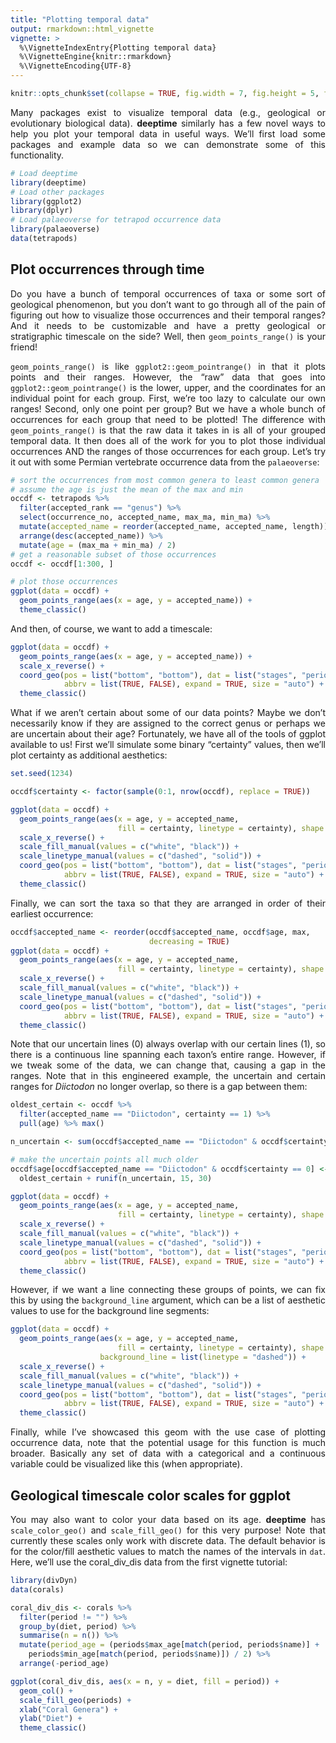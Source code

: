 ```yaml
---
title: "Plotting temporal data"
output: rmarkdown::html_vignette
vignette: >
  %\VignetteIndexEntry{Plotting temporal data}
  %\VignetteEngine{knitr::rmarkdown}
  %\VignetteEncoding{UTF-8}
---
```


```r
knitr::opts_chunk$set(collapse = TRUE, fig.width = 7, fig.height = 5, fig.align = "center")
```

<div style="text-align: justify">
Many packages exist to visualize temporal data (e.g., geological or evolutionary biological data). __deeptime__ similarly has a few novel ways to help you plot your temporal data in useful ways. We'll first load some packages and example data so we can demonstrate some of this functionality.

```r
# Load deeptime
library(deeptime)
# Load other packages
library(ggplot2)
library(dplyr)
# Load palaeoverse for tetrapod occurrence data
library(palaeoverse)
data(tetrapods)
```

## Plot occurrences through time
Do you have a bunch of temporal occurrences of taxa or some sort of geological phenomenon, but you don't want to go through all of the pain of figuring out how to visualize those occurrences and their temporal ranges? And it needs to be customizable and have a pretty geological or stratigraphic timescale on the side? Well, then `geom_points_range()` is your friend! 

`geom_points_range()` is like `ggplot2::geom_pointrange()` in that it plots points and their ranges. However, the "raw" data that goes into `ggplot2::geom_pointrange()` is the lower, upper, and the coordinates for an individual point for each group. First, we're too lazy to calculate our own ranges! Second, only one point per group? But we have a whole bunch of occurrences for each group that need to be plotted! The difference with `geom_points_range()` is that the raw data it takes in is all of your grouped temporal data. It then does all of the work for you to plot those individual occurrences AND the ranges of those occurrences for each group. Let's try it out with some Permian vertebrate occurrence data from the `palaeoverse`:

```r
# sort the occurrences from most common genera to least common genera
# assume the age is just the mean of the max and min
occdf <- tetrapods %>%
  filter(accepted_rank == "genus") %>%
  select(occurrence_no, accepted_name, max_ma, min_ma) %>%
  mutate(accepted_name = reorder(accepted_name, accepted_name, length)) %>%
  arrange(desc(accepted_name)) %>%
  mutate(age = (max_ma + min_ma) / 2)
# get a reasonable subset of those occurrences
occdf <- occdf[1:300, ]

# plot those occurrences
ggplot(data = occdf) +
  geom_points_range(aes(x = age, y = accepted_name)) +
  theme_classic()
```

And then, of course, we want to add a timescale:
```r
ggplot(data = occdf) +
  geom_points_range(aes(x = age, y = accepted_name)) +
  scale_x_reverse() +
  coord_geo(pos = list("bottom", "bottom"), dat = list("stages", "periods"),
            abbrv = list(TRUE, FALSE), expand = TRUE, size = "auto") +
  theme_classic()
```

What if we aren't certain about some of our data points? Maybe we don't necessarily know if they are assigned to the correct genus or perhaps we are uncertain about their age? Fortunately, we have all of the tools of ggplot available to us! First we'll simulate some binary "certainty" values, then we'll plot certainty as additional aesthetics:

```r
set.seed(1234)
```
```r
occdf$certainty <- factor(sample(0:1, nrow(occdf), replace = TRUE))

ggplot(data = occdf) +
  geom_points_range(aes(x = age, y = accepted_name,
                        fill = certainty, linetype = certainty), shape = 21) +
  scale_x_reverse() +
  scale_fill_manual(values = c("white", "black")) +
  scale_linetype_manual(values = c("dashed", "solid")) +
  coord_geo(pos = list("bottom", "bottom"), dat = list("stages", "periods"),
            abbrv = list(TRUE, FALSE), expand = TRUE, size = "auto") +
  theme_classic()
```

Finally, we can sort the taxa so that they are arranged in order of their earliest occurrence:

```r
occdf$accepted_name <- reorder(occdf$accepted_name, occdf$age, max,
                               decreasing = TRUE)
ggplot(data = occdf) +
  geom_points_range(aes(x = age, y = accepted_name,
                        fill = certainty, linetype = certainty), shape = 21) +
  scale_x_reverse() +
  scale_fill_manual(values = c("white", "black")) +
  scale_linetype_manual(values = c("dashed", "solid")) +
  coord_geo(pos = list("bottom", "bottom"), dat = list("stages", "periods"),
            abbrv = list(TRUE, FALSE), expand = TRUE, size = "auto") +
  theme_classic()
```

Note that our uncertain lines (0) always overlap with our certain lines (1), so there is a continuous line spanning each taxon's entire range. However, if we tweak some of the data, we can change that, causing a gap in the ranges. Note that in this engineered example, the uncertain and certain ranges for _Diictodon_ no longer overlap, so there is a gap between them:

```r
oldest_certain <- occdf %>%
  filter(accepted_name == "Diictodon", certainty == 1) %>%
  pull(age) %>% max()

n_uncertain <- sum(occdf$accepted_name == "Diictodon" & occdf$certainty == 0)

# make the uncertain points all much older
occdf$age[occdf$accepted_name == "Diictodon" & occdf$certainty == 0] <-
  oldest_certain + runif(n_uncertain, 15, 30)

ggplot(data = occdf) +
  geom_points_range(aes(x = age, y = accepted_name,
                        fill = certainty, linetype = certainty), shape = 21) +
  scale_x_reverse() +
  scale_fill_manual(values = c("white", "black")) +
  scale_linetype_manual(values = c("dashed", "solid")) +
  coord_geo(pos = list("bottom", "bottom"), dat = list("stages", "periods"),
            abbrv = list(TRUE, FALSE), expand = TRUE, size = "auto") +
  theme_classic()
```

However, if we want a line connecting these groups of points, we can fix this by using the `background_line` argument, which can be a list of aesthetic values to use for the background line segments:

```r
ggplot(data = occdf) +
  geom_points_range(aes(x = age, y = accepted_name,
                        fill = certainty, linetype = certainty), shape = 21,
                    background_line = list(linetype = "dashed")) +
  scale_x_reverse() +
  scale_fill_manual(values = c("white", "black")) +
  scale_linetype_manual(values = c("dashed", "solid")) +
  coord_geo(pos = list("bottom", "bottom"), dat = list("stages", "periods"),
            abbrv = list(TRUE, FALSE), expand = TRUE, size = "auto") +
  theme_classic()
```

Finally, while I've showcased this geom with the use case of plotting occurrence data, note that the potential usage for this function is much broader. Basically any set of data with a categorical and a continuous variable could be visualized like this (when appropriate).

## Geological timescale color scales for ggplot
You may also want to color your data based on its age. __deeptime__ has `scale_color_geo()` and `scale_fill_geo()` for this very purpose! Note that currently these scales only work with discrete data. The default behavior is for the color/fill aesthetic values to match the names of the intervals in `dat`. Here, we'll use the coral_div_dis data from the first vignette tutorial:

```r
library(divDyn)
data(corals)

coral_div_dis <- corals %>%
  filter(period != "") %>%
  group_by(diet, period) %>%
  summarise(n = n()) %>%
  mutate(period_age = (periods$max_age[match(period, periods$name)] +
    periods$min_age[match(period, periods$name)]) / 2) %>%
  arrange(-period_age)
```

```r
ggplot(coral_div_dis, aes(x = n, y = diet, fill = period)) +
  geom_col() +
  scale_fill_geo(periods) +
  xlab("Coral Genera") +
  ylab("Diet") +
  theme_classic()
```
</div>
